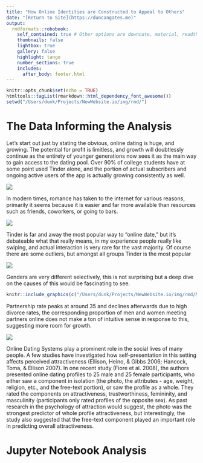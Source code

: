 ```yaml
---
title: "How Online Identities are Constructed to Appeal to Others"
date: "[Return to Site](https://duncangates.me)"
output: 
  rmdformats::robobook: 
    self_contained: true # Other options are downcute, material, readthedown, html_clean, html_docco, lockdown, https://github.com/juba/rmdformats
    thumbnails: false
    lightbox: true
    gallery: false
    highlight: tango
    number_sections: true
    includes:
      after_body: footer.html
---
```


```r
knitr::opts_chunk$set(echo = TRUE)
htmltools::tagList(rmarkdown::html_dependency_font_awesome())
setwd("/Users/dunk/Projects/NewWebsite.io/img/rmd/")
```

# The Data Informing the Analysis

Let's start out just by stating the obvious, online dating is huge, and growing. The potential for profit is limitless, and growth will doubtlessly continue as the entirety of younger generations now sees it as the main way to gain access to the dating pool. Over 90% of college students have at some point used Tinder alone, and the portion of actual subscribers and ongoing active users of the app is actually growing consistently as well.

![](/Users/dunk/Projects/NewWebsite.io/img/rmd/TinderGrowth.png)

In modern times, romance has taken to the internet for various reasons, primarily it seems because it is easier and far more available than resources such as friends, coworkers, or going to bars.

![](/Users/dunk/Projects/NewWebsite.io/img/rmd/IncreasinglyOnline.png)

Tinder is far and away the most popular way to "online date," but it's debateable what that really means, in my experience people really like swiping, and actual interaction is very rare for the vast majority. Of course there are some outliers, but amongst all groups Tinder is the most popular

![](/Users/dunk/Projects/NewWebsite.io/img/rmd/USDatingbyAge.png)

Genders are very different selectively, this is not surprising but a deep dive on the causes of this would be fascinating to see.

```r
knitr::include_graphics(c("/Users/dunk/Projects/NewWebsite.io/img/rmd/MenRateWomen.png","/Users/dunk/Projects/NewWebsite.io/img/rmd/WomenRateMen.png"))
```

Partnership rate peaks at around 35 and declines afterwards due to high divorce rates, the corresponding proportion of men and women meeting partners online does not make a ton of intuitive sense in response to this, suggesting more room for growth.

![](/Users/dunk/Projects/NewWebsite.io/img/rmd/AgevsDating.png)

Online Dating Systems play a prominent role in the social lives of many people. A few studies have investigated how self-presentation in this setting affects perceived attractiveness (Ellison, Heino, & Gibbs 2006; Hancock, Toma, & Ellison 2007). In one recent study (Fiore et al. 2008), the authors presented online dating profiles to 25 male and 25 female participants, who either saw a component in isolation (the photo, the attributes - age, weight, religion, etc., and the free-text portion), or saw the profile as a whole. They rated the components on attractiveness, trustworthiness, femininity, and masculinity (participants only rated profiles of the opposite sex). As past research in the psychology of attraction would suggest, the photo was the strongest predictor of whole profile attractiveness, but interestingly, the study also suggested that the free-text component played an important role in predicting overall attractiveness.




# Jupyter Notebook Analysis






